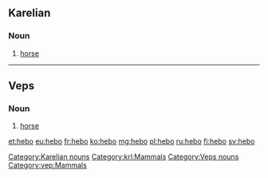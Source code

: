 ==Karelian==

===Noun===
{{krl-noun|hevon|hebuo}}

# [[horse]]

[[Category:Karelian nouns]]
[[Category:krl:Mammals]]

----

==Veps==

===Noun===
{{head|vep|nouns}}

# [[horse]]

[[Category:Veps nouns]]
[[Category:vep:Mammals]]

[[et:hebo]]
[[eu:hebo]]
[[fr:hebo]]
[[ko:hebo]]
[[mg:hebo]]
[[pl:hebo]]
[[ru:hebo]]
[[fi:hebo]]
[[sv:hebo]]
